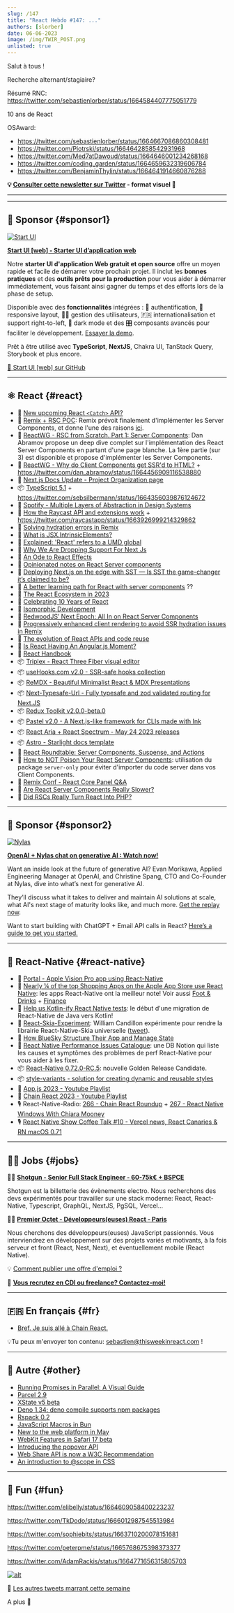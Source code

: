 ```yaml
---
slug: /147
title: "React Hebdo #147: ..."
authors: [slorber]
date: 06-06-2023
image: /img/TWIR_POST.png
unlisted: true
---
```


Salut à tous !

Recherche alternant/stagiaire?

Résumé RNC: https://twitter.com/sebastienlorber/status/1664584407775051779

10 ans de React

OSAward:

- https://twitter.com/sebastienlorber/status/1664667086860308481
- https://twitter.com/Piotrski/status/1664642858542931968
- https://twitter.com/Med7atDawoud/status/1664646001234268168
- https://twitter.com/coding_garden/status/1664659632319606784
- https://twitter.com/BenjaminThylin/status/1664641914660876288

<Todo />

<!-- truncate -->

**💡 [Consulter cette newsletter sur Twitter](https://slo.im/thread) - format visuel 🎨**

---


<Support />

---

## 💸 Sponsor {#sponsor1}

[![Start UI](/emails/issues/144/start_ui.jpg)](http://web.start-ui.com?utm_source=newsletter&utm_term=this-week-in-react)

**[Start UI [web] - Starter UI d’application web](https://github.com/BearStudio/start-ui-web/?utm_source=newsletter&utm_term=this-week-in-react)**

Notre **starter UI d'application Web gratuit et open source** offre un moyen rapide et facile de démarrer votre prochain projet. Il inclut les **bonnes pratiques** et des **outils prêts pour la production** pour vous aider à démarrer immédiatement, vous faisant ainsi gagner du temps et des efforts lors de la phase de setup.

Disponible avec des **fonctionnalités** intégrées : 🔐 authentification, 📱responsive layout, 🧑‍💻 gestion des utilisateurs, 🇫🇷 internationalisation et support right-to-left, 🌚 dark mode et des 🎛 composants avancés pour faciliter le développement. [Essayer la demo](http://demo.start-ui.com/).

Prêt à être utilisé avec **TypeScript**, **NextJS**, Chakra UI, TanStack Query, Storybook et plus encore.

[🚀 Start UI [web] sur GitHub](http://web.start-ui.com?utm_source=newsletter&utm_term=this-week-in-react)

---

## ⚛️ React {#react}

- 👀 [New upcoming React `<Catch>` API?](https://twitter.com/wongmjane/status/1661786321176911872)
- 👀 [Remix + RSC POC](https://twitter.com/ryanflorence/status/1663587026384584704): Remix prévoit finalement d'implémenter les Server Components, et donne l'une des raisons [ici](https://twitter.com/remix_run/status/1661017634480201734).
- 💬 [ReactWG - RSC from Scratch. Part 1: Server Components](https://twitter.com/dan_abramov/status/1664681506218864640): Dan Abramov propose un deep dive complet sur l'implémentation des React Server Components en partant d'une page blanche. La 1ère partie (sur 3) est disponible et propose d'implémenter les Server Components.
- 💬 [ReactWG - Why do Client Components get SSR'd to HTML?](https://github.com/reactwg/server-components/discussions/4) + https://twitter.com/dan_abramov/status/1664456909116538880
- 📖 [Next.js Docs Update - Project Organization page](https://twitter.com/delba_oliveira/status/1662211824211877889)
- 📦 [TypeScript 5.1](https://devblogs.microsoft.com/typescript/announcing-typescript-5-1) + https://twitter.com/sebsilbermann/status/1664356039876124672
- 📜 [Spotify - Multiple Layers of Abstraction in Design Systems](https://engineering.atspotify.com/2023/05/multiple-layers-of-abstraction-in-design-systems/)
- 📜 [How the Raycast API and extensions work](https://www.raycast.com/blog/how-raycast-api-extensions-work) + https://twitter.com/raycastapp/status/1663926999214329862
- 📜 [Solving hydration errors in Remix](https://www.jacobparis.com/content/remix-hydration-errors)
- 📜 [What is JSX.IntrinsicElements?](https://www.totaltypescript.com/what-is-jsx-intrinsicelements)
- 📜 [Explained: 'React' refers to a UMD global](https://www.totaltypescript.com/react-refers-to-a-umd-global)
- 📜 [Why We Are Dropping Support For Next Js](https://www.stormkit.io/blog/why-we-are-dropping-support-for-next-js)
- 📜 [An Ode to React Effects](https://alexkondov.com/an-ode-to-effects/)
- 📜 [Opinionated notes on React Server components](https://github.com/nilshartmann/react-server-component-material/blob/notes-on-rsc/notes-on-rsc.md)
- 📜 [Deploying Next.js on the edge with SST — Is SST the game-changer it’s claimed to be?](https://engineering.udacity.com/deploying-next-js-on-the-edge-with-sst-is-sst-the-game-changer-its-claimed-to-be-1f05a0abc27c)
- 📜 [A better learning path for React with server components](https://scastiel.dev/better-learning-path-react) ??
- 📜 [The React Ecosystem in 2023](https://www.builder.io/blog/react-js-in-2023)
- 📜 [Celebrating 10 Years of React](https://vercel.com/blog/10-years-of-react)
- 📜 [Isomorphic Development](https://meijer.ws/articles/isomorphic-development)
- 📜 [RedwoodJS’ Next Epoch: All In on React Server Components](https://tom.preston-werner.com/2023/05/30/redwoods-next-epoch-all-in-on-rsc.html)
- 📜 [Progressively enhanced client rendering to avoid SSR hydration issues in Remix](https://www.jacobparis.com/content/remix-progressive-client-only)
- 📜 [The evolution of React APIs and code reuse](https://frontendmastery.com/posts/the-evolution-of-react-patterns/)
- 📜 [Is React Having An Angular.js Moment?](https://marmelab.com/blog/2023/06/05/react-angularjs-moment.html)
- 🔗 [React Handbook](https://reacthandbook.dev/)
- 📦 [Triplex - React Three Fiber visual editor](https://twitter.com/itsdouges/status/1664874971481382913)
- 📦 [useHooks.com v2.0 - SSR-safe hooks collection](https://usehooks.com/)
- 📦 [ReMDX - Beautiful Minimalist React & MDX Presentations](https://github.com/cpojer/remdx)
- 📦 [Next-Typesafe-Url - Fully typesafe and zod validated routing for Next.JS](https://github.com/ethanniser/next-typesafe-url)
- 📦 [Redux Toolkit v2.0.0-beta.0](https://twitter.com/acemarke/status/1663707088478953474)
- 📦 [Pastel v2.0 - A Next.js-like framework for CLIs made with Ink](https://twitter.com/vadimdemedes/status/1661343197535129601)
- 📦 [React Aria + React Spectrum - May 24 2023 releases](https://twitter.com/devongovett/status/1661765315825643521)
- 📦 [Astro - Starlight docs template](https://twitter.com/astrodotbuild/status/1665720351261614082)
- 🎥 [React Roundtable: Server Components, Suspense, and Actions](https://www.youtube.com/watch?v=g5BGoLyGjY0)
- 🎥 [How to NOT Poison Your React Server Components](https://www.youtube.com/watch?v=BZlwtR9pDp4): utilisation du package `server-only` pour éviter d'importer du code server dans vos Client Components.
- 🎥 [Remix Conf - React Core Panel Q&A](https://www.youtube.com/watch?v=WiEtFPYGgbM)
- 🎥 [Are React Server Components Really Slower?](https://www.youtube.com/watch?v=3Q2q2gs0nAI)
- 🎥 [Did RSCs Really Turn React Into PHP?](https://www.youtube.com/watch?v=hr_y1hIdZHs)

<SubscribeFormEmbed placement="middle" />

---

## 💸 Sponsor {#sponsor2}

[![Nylas](/emails/issues/147/Nylas.png)](https://info.nylas.com/firesidechat-openai-registrationpage.html?utm_source=twir&utm_medium=sponsoredemail&utm_campaign=FY23Q2-TWIR-2P&utm_content=2023-06-07-Issue-openaireplay)

**[OpenAI + Nylas chat on generative AI : Watch now!](https://info.nylas.com/firesidechat-openai-registrationpage.html?utm_source=twir&utm_medium=sponsoredemail&utm_campaign=FY23Q2-TWIR-2P&utm_content=2023-06-07-Issue-openaireplay)**

Want an inside look at the future of generative AI? Evan Morikawa, Applied Engineering Manager at OpenAI, and Christine Spang, CTO and Co-Founder at Nylas, dive into what’s next for generative AI.

They’ll discuss what it takes to deliver and maintain AI solutions at scale, what AI's next stage of maturity looks like, and much more. [Get the replay now](https://info.nylas.com/firesidechat-openai-registrationpage.html?utm_source=twir&utm_medium=sponsoredemail&utm_campaign=FY23Q2-TWIR-2P&utm_content=2023-06-07-Issue-openaireplay).

Want to start building with ChatGPT + Email API calls in React? [Here’s a guide to get you started.](https://www.nylas.com/blog/how-to-build-with-nylas-using-chatgpt/?utm_source=twir&utm_medium=sponsoredemail&utm_campaign=FY23Q2-TWIR-2P&utm_content=2023-06-07-Issue-chatgptblog)

---

## 📱 React-Native {#react-native}

- 👀 [Portal - Apple Vision Pro app using React-Native](https://twitter.com/Baconbrix/status/1665816002712436736)
- 👀 [Nearly ¼ of the top Shopping Apps on the Apple App Store use React Native](https://twitter.com/Baconbrix/status/1664285684583002112): les apps React-Native ont la meilleur note! Voir aussi [Foot & Drinks](https://twitter.com/Baconbrix/status/1661775514074247169) + [Finance](https://twitter.com/Baconbrix/status/1662866951784235008)
- 👀 [Help us Kotlin-ify React Native tests](https://twitter.com/cortinico/status/1666001895360454660): le début d'une migration de React-Native de Java vers Kotlin!
- 👀 [React-Skia-Experiment](https://github.com/wcandillon/react-skia-experiment): William Candillon expérimente pour rendre la librairie React-Native-Skia universelle ([tweet](https://twitter.com/wcandillon/status/1662037035102683136)).
- 📜 [How BlueSky Structure Their App and Manage State](https://alexkondov.com/reading-code-bluesky/)
- 🔗 [React Native Performance Issues Catalogue](https://spangled-split-858.notion.site/React-Native-Performance-Issues-Catalogue-9338979a2a5648e883331ef2050e963c): une DB Notion qui liste les causes et symptômes des problèmes de perf React-Native pour vous aider à les fixer.
- 📦 [React-Native 0.72.0-RC.5](https://github.com/facebook/react-native/releases/tag/v0.72.0-rc.5): nouvelle Golden Release Candidate.
- 📦 [style-variants - solution for creating dynamic and reusable styles](https://github.com/oktaysenkan/style-variants)
- 🎥 [App.js 2023 - Youtube Playlist](https://www.youtube.com/playlist?list=PLSk21zn8fFZCfYEMpSqQOHMgyNKc8B7_s)
- 🎥 [Chain React 2023 - Youtube Playlist](https://www.youtube.com/playlist?list=PLFHvL21g9bk30F2UaJfn6TqJn15MAoBOc)
- 🎙️ React-Native-Radio: [266 - Chain React Roundup](https://reactnativeradio.com/episodes/rnr-266-chain-react-roundup) + [267 - React Native Windows With Chiara Mooney](https://reactnativeradio.com/episodes/rnr-267-react-native-windows-with-chiara-mooney)
- 🎙️ [React Native Show Coffee Talk #10 - Vercel news, React Canaries & RN macOS 0.71](https://www.youtube.com/watch?v=qvPOkvdG0ZI)

---

## 🧑‍💻 Jobs {#jobs}

🧑‍💼 [**Shotgun - Senior Full Stack Engineer - 60-75k€ + BSPCE**](https://shotgun.teamtailor.com/jobs/1981578-senior-full-stack-engineer)

Shotgun est la billetterie des évènements electro. Nous recherchons des devs expérimentés pour travailler sur une stack moderne: React, React-Native, Typescript, GraphQL, NextJS, PgSQL, Vercel...

🧑‍💼 [**Premier Octet - Développeurs(euses) React - Paris**](https://www.premieroctet.com/jobs)

Nous cherchons des développeurs(euses) JavaScript passionnés. Vous interviendrez en développement sur des projets variés et motivants, à la fois serveur et front (React, Nest, Next), et éventuellement mobile (React Native).

💡 [Comment publier une offre d'emploi ?](https://thisweekinreact.com/fr/sponsor)

🏢 **[Vous recrutez en CDI ou freelance? Contactez-moi!](https://qq4ph6n1rk0.typeform.com/to/qjSZ38dQ#email={{subscriber.email_address}})**

---

## 🇫🇷 En français {#fr}

- [Bref. Je suis allé à Chain React.](https://www.youtube.com/watch?v=QVqYGXxLuH4)

💡Tu peux m'envoyer ton contenu: [sebastien@thisweekinreact.com](mailto:sebastien@thisweekinreact.com?subject=Contenu%20en%20fran%C3%A7ais) !

<Todo />

---

## 🔀 Autre {#other}

- [Running Promises in Parallel: A Visual Guide](https://julesblom.com/writing/running-promises-in-parallel)
- [Parcel 2.9](https://parceljs.org/blog/v2-9-0/)
- [XState v5 beta](https://stately.ai/blog/announcing-xstate-v5-beta)
- [Deno 1.34: deno compile supports npm packages](https://deno.com/blog/v1.34)
- [Rspack 0.2](https://twitter.com/rspack_dev/status/1664510907379228672)
- [JavaScript Macros in Bun](https://bun.sh/blog/bun-macros)
- [New to the web platform in May](https://web.dev/web-platform-05-2023/)
- [WebKit Features in Safari 17 beta](https://webkit.org/blog/14205/news-from-wwdc23-webkit-features-in-safari-17-beta/)
- [Introducing the popover API](https://developer.chrome.com/blog/introducing-popover-api/)
- [Web Share API is now a W3C Recommendation](https://www.w3.org/blog/news/archives/9931)
- [An introduction to @scope in CSS](https://fullystacked.net/posts/scope-in-css/)

---

## 🤭 Fun {#fun}

https://twitter.com/elibelly/status/1664609058400223237

https://twitter.com/TkDodo/status/1666012987545513984

https://twitter.com/sophiebits/status/1663710200078151681

https://twitter.com/peterpme/status/1665768675398373377

https://twitter.com/AdamRackis/status/1664771656315805703

[![alt](/emails/issues/122/meme.jpg)](https://twitter.com/TODOTODOTODOTODOTODOTODOTODOTODOTODOTODO)

🤣 [Les autres tweets marrant cette semaine](https://twitter.com/TODOTODOTODOTODOTODOTODOTODOTODOTODOTODO)

A plus 👋
